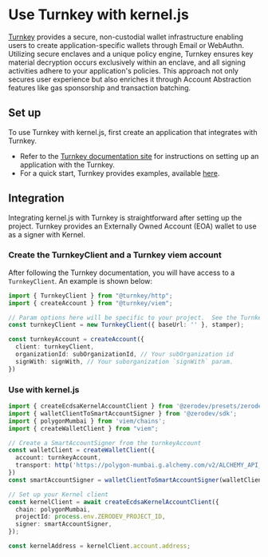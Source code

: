 # Use Turnkey with kernel.js

[Turnkey](https://turnkey.com/) provides a secure, non-custodial wallet infrastructure enabling users to create application-specific wallets through Email or WebAuthn. Utilizing secure enclaves and a unique policy engine, Turnkey ensures key material decryption occurs exclusively within an enclave, and all signing activities adhere to your application's policies. This approach not only secures user experience but also enriches it through Account Abstraction features like gas sponsorship and transaction batching.

## Set up

To use Turnkey with kernel.js, first create an application that integrates with Turnkey.

- Refer to the [Turnkey documentation site](https://docs.turnkey.com/) for instructions on setting up an application with the Turnkey.
- For a quick start, Turnkey provides examples, available [here](https://docs.turnkey.com/getting-started/examples).

## Integration
Integrating kernel.js with Turnkey is straightforward after setting up the project. Turnkey provides an Externally Owned Account (EOA) wallet to use as a signer with Kernel.

### Create the TurnkeyClient and a Turnkey viem account
After following the Turnkey documentation, you will have access to a `TurnkeyClient`. An example is shown below:

```typescript
import { TurnkeyClient } from "@turnkey/http";
import { createAccount } from "@turnkey/viem";

// Param options here will be specific to your project.  See the Turnkey docs for more info.
const turnkeyClient = new TurnkeyClient({ baseUrl: '' }, stamper);

const turnkeyAccount = createAccount({
  client: turnkeyClient,
  organizationId: subOrganizationId, // Your subOrganization id
  signWith: signWith, // Your suborganization `signWith` param.
})
```

### Use with kernel.js

```typescript
import { createEcdsaKernelAccountClient } from '@zerodev/presets/zerodev';
import { walletClientToSmartAccountSigner } from '@zerodev/sdk';
import { polygonMumbai } from 'viem/chains';
import { createWalletClient } from "viem";

// Create a SmartAccountSigner from the turnkeyAccount
const walletClient = createWalletClient({
  account: turnkeyAccount,
  transport: http('https://polygon-mumbai.g.alchemy.com/v2/ALCHEMY_API_KEY'),
})
const smartAccountSigner = walletClientToSmartAccountSigner(walletClient);

// Set up your Kernel client
const kernelClient = await createEcdsaKernelAccountClient({
  chain: polygonMumbai,
  projectId: process.env.ZERODEV_PROJECT_ID,
  signer: smartAccountSigner,
});

const kernelAddress = kernelClient.account.address;
```

